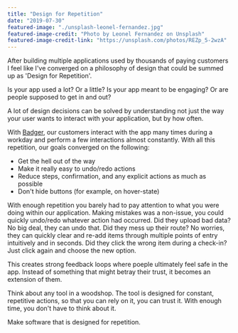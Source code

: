 ```yaml
---
title: "Design for Repetition"
date: "2019-07-30"
featured-image: "./unsplash-leonel-fernandez.jpg"
featured-image-credit: "Photo by Leonel Fernandez on Unsplash"
featured-image-credit-link: "https://unsplash.com/photos/REZp_5-2wzA"
---
```


After building multiple applications used by thousands of paying customers I feel like I've converged on a philosophy of design that could be summed up as 'Design for Repetition'.

Is your app used a lot? Or a little? Is your app meant to be engaging? Or are people supposed to get in and out?

A lot of design decisions can be solved by understanding not just the way your user wants to interact with your application, but by how often.

With [Badger](https://www.badgermapping.com/), our customers interact with the app many times during a workday and perform a few interactions almost constantly. With all this repetition, our goals converged on the following:
- Get the hell out of the way
- Make it really easy to undo/redo actions
- Reduce steps, confirmation, and any explicit actions as much as possible
- Don't hide buttons (for example, on hover-state)

With enough repetition you barely had to pay attention to what you were doing within our application. Making mistakes was a non-issue, you could quickly undo/redo whatever action had occurred. Did they upload bad data? No big deal, they can undo that. Did they mess up their route? No worries, they can quickly clear and re-add items through multiple points of entry intuitively and in seconds. Did they click the wrong item during a check-in? Just click again and choose the new option.

This creates strong feedback loops where poeple ultimately feel safe in the app. Instead of something that might betray their trust, it becomes an extension of them.

Think about any tool in a woodshop. The tool is designed for constant, repetitive actions, so that you can rely on it, you can trust it. With enough time, you don't have to think about it.

Make software that is designed for repetition. 